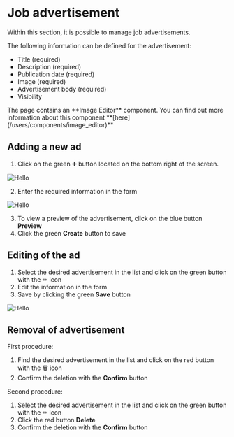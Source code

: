
# Job advertisement

Within this section, it is possible to manage job advertisements.

The following information can be defined for the advertisement:

- Title (required)
- Description (required)
- Publication date (required)
- Image (required)
- Advertisement body (required)
- Visibility

<Callout type="info" emoji="💡">
   The page contains an **Image Editor** component. You can find out more information about this component **[here](/users/components/image_editor)**
</Callout>

## Adding a new ad

1. Click on the green ➕ button located on the bottom right of the screen.

![Hello](/images/vacancies-new.PNG)

2. Enter the required information in the form

![Hello](/images/vacancies-new-form.PNG)

3. To view a preview of the advertisement, click on the blue button **Preview**
4. Click the green **Create** button to save

## Editing of the ad

1. Select the desired advertisement in the list and click on the green button with the ✏ icon
2. Edit the information in the form
3. Save by clicking the green **Save** button

![Hello](/images/vacancies-edit-form.PNG)

## Removal of advertisement

First procedure:

1. Find the desired advertisement in the list and click on the red button with the 🗑 icon
2. Confirm the deletion with the **Confirm** button

Second procedure:

1. Select the desired advertisement in the list and click on the green button with the ✏ icon
2. Click the red button **Delete**
3. Confirm the deletion with the **Confirm** button
